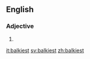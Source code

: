 ==English==

===Adjective===
{{head|en|adjective superlative form}}

# {{en-superlative of|balky}}

[[it:balkiest]]
[[sv:balkiest]]
[[zh:balkiest]]